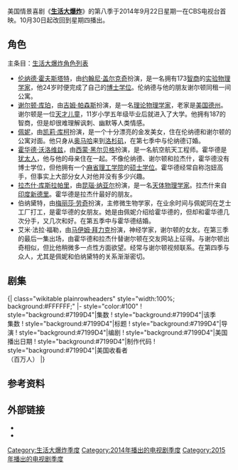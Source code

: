 {{Expand|time=2018-01-17T15:10:00+08:00}}
{{fansite|time=2014-08-26T07:43:59+00:00}}
{{noteTA
|G1=Show
|G2=PP
|G3=IT
|T=zh-cn:生活大爆炸 (第八季); zh-tw:宅男行不行 (第八季);zh-hk:囧男大爆炸 (第八季);
|1=zh-cn:生活大爆炸; zh-tw:宅男行不行;zh-hk:囧男大爆炸;
|2=zh-tw:李奧納德;zh-cn:伦纳德;zh-hk:里安納;
|3=zh-tw:霍夫斯塔特;zh-cn:霍夫斯塔特;zh-hk:荷夫斯特;
|4=zh-tw:謝爾頓;zh-cn:谢尔顿;zh-hk:薛爾登;
|5=zh-tw:庫珀;zh-cn:库珀;zh-hk:高栢;
|6=zh-tw:沃洛維茲;zh-cn:沃洛维兹;zh-hk:和路威茲;
|7=zh-tw:拉吉;zh-cn:拉杰什;zh-hk:雷傑;
|8=zh-tw:庫斯拉帕里;zh-cn:库斯拉帕里;zh-hk:高化波里;
}}
{{Infobox television season
| season_name      = 《生活大爆炸》第八季
| eng_name         = {{lang|en|''The Big Bang Theory'' (Season 8)}}
 |bgcolour     = #7199D4
 |fgcolour     = #000
 |image        = 
 |caption      = 
 |country      = 美国
 |num_episodes = 24
 |network      = [[CBS_(电视网)|CBS]]
 |first_aired  = {{Start date|2014|9|22}}
 |last_aired   = {{End date|2015|5|7}}
 |prev_season  = [[生活大爆炸_(第七季)|第七季]]
 |next_season  = [[生活大爆炸_(第九季)|第九季]]
 |episode_list = [[生活大爆炸集数列表|生活大爆炸集数列表]]
}}
美国情景喜剧《'''[[生活大爆炸|生活大爆炸]]'''》的第八季于2014年9月22日星期一在CBS电视台首映。10月30日起改回到星期四播出。

==角色==
主条目：[[生活大爆炸角色列表|生活大爆炸角色列表]]
*[[伦纳德·霍夫斯塔特|伦纳德·霍夫斯塔特]]，由[[约翰尼·盖尔克奇|约翰尼·盖尔克奇]]扮演，是一名拥有173[[智商|智商]]的[[实验物理学|实验物理学家]]，他24岁时便完成了自己的[[博士学位|博士学位]]。伦纳德与他的朋友谢尔顿同租一间公寓。
*[[谢尔顿·库珀|谢尔顿·库珀]]，由[[吉姆·帕森斯|吉姆·帕森斯]]扮演，是一名[[理论物理学家|理论物理学家]]，老家是[[美国|美国]][[德克薩斯州|德州]]。谢尔顿是一位[[天才儿童|天才儿童]]，11岁小学五年级毕业后就进入了大学。他拥有187的智商，但是却很难理解讽刺、幽默等人类情感。
*[[佩妮|佩妮]]，由[[凯莉·库柯|凯莉·库柯]]扮演，是一个十分漂亮的金发美女，住在伦纳德和谢尔顿的公寓对面。他只身从[[奥马哈|奥马哈]]来到[[洛杉矶|洛杉矶]]，在第七季中与伦纳德订婚。
*[[霍华德·沃洛维兹|霍华德·沃洛维兹]]，由[[西蒙·黑尔贝格|西蒙·黑尔贝格]]扮演，是一名航空航天工程师。霍华德是[[犹太人|犹太人]]，他与他的母亲住在一起。不像伦纳德、谢尔顿和拉杰什，霍华德没有博士学位，但他拥有一个[[麻省理工学院|麻省理工学院]]的[[硕士学位|硕士学位]]。霍华德经常自称泡妞高手，但事实上大部分女人对他并没有多少兴趣。
*[[拉杰什·库斯拉帕里|拉杰什·库斯拉帕里]]，由[[昆瑙·纳亚尔|昆瑙·纳亚尔]]扮演，是一名[[天体物理学家|天体物理学家]]。拉杰什来自[[印度|印度]][[新德里|新德里]]。霍华德是拉杰什最好的朋友。
*伯纳黛特，由[[梅丽莎·劳奇|梅丽莎·劳奇]]扮演，主修微生物学家，在业余时间与佩妮同在芝士工厂打工，是霍华德的女朋友。她是由佩妮介绍给霍华德的，但却和霍华德几次分手，又几次和好。在第五季中与霍华德结婚。
*艾米·法拉·福勒，由[[马伊姆·拜力克|马伊姆·拜力克]]扮演，神经学家，谢尔顿的女友。在第三季的最后一集出场，由霍华德和拉杰什替谢尔顿在交友网站上征得。与谢尔顿出奇相似，但比他稍微多一点性方面欲望。经常与谢尔顿视频联系。在第四季与众人，尤其是佩妮和伯纳黛特的关系渐渐密切。

== 剧集 ==
{{main|生活大爆炸集数列表}}
<onlyinclude>{| class="wikitable plainrowheaders" style="width:100%; background:#FFFFFF;"
|- style="color:#100"
! style="background:#7199D4"|集数
! style="background:#7199D4"|该季<br/>集数
! style="background:#7199D4"|标题
! style="background:#7199D4"|导演
! style="background:#7199D4"|编剧
! style="background:#7199D4"|美国播出日期
! style="background:#7199D4"|制作代码
! style="background:#7199D4"|美国收看者<br />（百万人）
{{Episode list/sublist|
|EpisodeNumber   = 160
|EpisodeNumber2  = 1
|Title           = The Locomotion Interruption
|RTitle          = <ref name="e801/02">{{cite web|url=http://www.thefutoncritic.com/listings/20140828cbs12/|title=(#801/802) "The Locomotion Interruption/The Junior Professor Solution" |publisher=The Futon Critic|accessdate=2014-08-29|language=en}}</ref>
|DirectedBy      = [[马克·森卓斯基|马克·森卓斯基]]
|WrittenBy       = {{StoryTeleplay|s=Jim Reynolds、Maria Ferrari、Tara Hernandez|t={{le|史蒂文·莫拉|Steven Molaro}}、{{le|史蒂夫·霍兰|Steve Holland (writer)}}、[[埃里克·卡普兰|埃里克·卡普兰]]}}
|OriginalAirDate = {{Start date|2014|9|22}}
|ProdCode        = 4X6751
|Viewers         = 18.08<ref name="dvr1&2">{{cite web|url=http://tvbythenumbers.zap2it.com/2014/10/12/gotham-has-biggest-adults-18-49-ratings-increase-gotham-red-band-society-top-percentage-gains-in-live-7-ratings-for-week-ending-september-28/313337/|title='Gotham' Has Biggest Adults 18–49 Ratings Increase; 'Gotham'、'Red Band Society' Top Percentage Gains、'How To Get Away With Murder' Tops Viewer Gains in Live +7 Ratings for Week Ending September 28|work=TV by the Numbers|last=Kondolojy|first=Amanda|accessdate=2014-10-13|date=2014-10-12|deadurl=no|archiveurl=https://www.webcitation.org/6TMI50T4Q?url=http://tvbythenumbers.zap2it.com/2014/10/12/gotham-has-biggest-adults-18-49-ratings-increase-gotham-red-band-society-top-percentage-gains-in-live-7-ratings-for-week-ending-september-28/313337/|archivedate=2014-10-16|language=en}}</ref>
|ShortSummary    = 經過45天後，謝爾頓的火車出走到了Arizona，但因為他被搶了，只好打電話給倫納德，而佩妮被伯納黛特強迫去她公司面試，所以不能去，倫納德就邀請艾咪一同前往，但艾咪很生氣，謝爾頓選擇打電話給倫納德求救而不是她。佩妮到伯納黛特的公司面試，一開始很不順利，但後來因為伯納黛特的緣故，兩人開始聊起來。霍華德與拉傑圖經過霍華德母親家，於是他們決定去拜訪一下，發現斯圖特在霍華德母親腿傷好了之後，仍然住在她家，他們之間的相處讓霍華德很不高興。
|LineColor       = 7199D4
}}
{{Episode list/sublist|
|EpisodeNumber   = 161
|EpisodeNumber2  = 2
|Title           = The Junior Professor Solution
|RTitle          = <ref name="e801/02" />
|DirectedBy      = 马克·森卓斯基
|WrittenBy       = {{StoryTeleplay|s=史蒂文·莫拉、埃里克·卡普兰、史蒂夫·霍兰|t=Jim Reynolds、Maria Ferrari、Tara Hernandez}}
|OriginalAirDate = {{Start date|2014|9|22}}
|ProdCode        = 4X6752
|Viewers         = 18.30<ref name="dvr1&2" />
|ShortSummary    = 謝爾頓出走45天後，大學決定升級他為初級教授，這樣他就有學術自由、可以自由研究所有領域，但代價是謝爾頓必須教碩士生。謝爾頓開班後，並沒有任何人來，而霍華德看到此情形時，說他想要一個博士學位。佩妮與伯納黛特近來因佩妮要到伯納黛特公司當藥品銷售員而有些小不悅，伯納黛特認為佩妮不夠認真學習、佩妮認為伯納黛特要求太嚴格，兩人都向艾咪抱怨，讓艾咪覺得自己像高中校園裡的社交女王。
|LineColor       = 7199D4
}}
{{Episode list/sublist|
|EpisodeNumber   = 162
|EpisodeNumber2  = 3
|Title           = The First Pitch Insufficiency
|RTitle       = <ref name="ratings3">{{cite web|url=http://tvbythenumbers.zap2it.com/2014/09/30/monday-final-ratings-the-big-bang-theory-the-voice-dancing-with-the-stars-castle-adjusted-down/308901/|title=Monday Final Ratings: 'The Big Bang Theory', 'The Voice'、'Scorpion' Adjusted Up; 'Dancing With the Stars '、'Castle' Adjusted Down - Ratings - TVbytheNumbers.Zap2it.com|work=TVbytheNumbers|accessdate=2014-10-16|language=en|archive-date=2014-10-02|archive-url=https://web.archive.org/web/20141002081742/http://tvbythenumbers.zap2it.com/2014/09/30/monday-final-ratings-the-big-bang-theory-the-voice-dancing-with-the-stars-castle-adjusted-down/308901/|dead-url=yes}}</ref>
|DirectedBy      = 马克·森卓斯基
|WrittenBy       = {{StoryTeleplay|s=[[查克·洛尔|查克·洛尔]]、Jim Reynolds、Anthony Del Broccolo|t=史蒂文·莫拉、史蒂夫·霍兰、Maria Ferrari}}
|OriginalAirDate = {{Start date|2014|9|29}}
|ProdCode        = 4X6753
|Viewers         = 16.44<ref name="dvr3">{{cite web|url=http://tvbythenumbers.zap2it.com/2014/10/20/how-to-get-away-with-murder-has-biggest-adults-18-49-ratings-increase-parenthood-tops-percentage-gains-the-blacklist-tops-viewer-gains-in-live-7-ratings-for-week-ending-october-5/317313/|title='How to Get Away With Murder' Has Biggest Adults 18–49 Ratings Increase; 'Parenthood' Tops Percentage Gains、'The Blacklist' Tops Viewer Gains in Live +7 Ratings for Week Ending October 5|work=[[TV_by_the_Numbers|TV by the Numbers]]|last=Kondolojy|first=Amanda|accessdate=2014-10-20|date=2014-10-20|deadurl=no|archiveurl=https://www.webcitation.org/6TVMvy4SD?url=http://tvbythenumbers.zap2it.com/2014/10/20/how-to-get-away-with-murder-has-biggest-adults-18-49-ratings-increase-parenthood-tops-percentage-gains-the-blacklist-tops-viewer-gains-in-live-7-ratings-for-week-ending-october-5/317313/|archivedate=2014-10-22|language=en}}</ref>
|ShortSummary    = 
|LineColor       = 7199D4
}}
{{Episode list/sublist|
|EpisodeNumber   = 163
|EpisodeNumber2  = 4
|Title           = The Hook-Up Reverberation
|DirectedBy      = 马克·森卓斯基
|WrittenBy       = {{StoryTeleplay|s=史蒂夫·霍兰、Maria Ferrari、Tara Hernandez|t=史蒂文·莫拉、埃里克·卡普兰、Jim Reynolds}}
|OriginalAirDate = {{Start date|2014|10|6}}
|ProdCode        = 4X6754
|Viewers         = 15.94<ref name="ratings4">{{cite web|url=http://tvbythenumbers.zap2it.com/2014/10/16/revised-monday-october-6-final-ratings-the-big-bang-theory-the-voice-scorpion-ncis-los-angeles-adjusted-up-dancing-with-the-stars-castle-adjusted-down/315988/|title=Revised Monday, October 6 Final Ratings: 'The Big Bang Theory', 'The Voice', 'Scorpion', 'NCIS: Los Angeles' Adjusted Up; 'Dancing With The Stars'、'Castle' Adjusted Down - Ratings - TVbytheNumbers.Zap2it.com|work=TVbytheNumbers|accessdate=2014-11-11|deadurl=yes|archiveurl=https://web.archive.org/web/20141018161730/http://tvbythenumbers.zap2it.com/2014/10/16/revised-monday-october-6-final-ratings-the-big-bang-theory-the-voice-scorpion-ncis-los-angeles-adjusted-up-dancing-with-the-stars-castle-adjusted-down/315988/|archivedate=2014-10-18|language=en}}</ref>
|ShortSummary    = 
|LineColor       = 7199D4
}}
{{Episode list/sublist|
|EpisodeNumber   = 164
|EpisodeNumber2  = 5
|Title           = The Focus Attenuation
|DirectedBy      = 马克·森卓斯基
|WrittenBy       = {{StoryTeleplay|s=Jim Reynolds、Maria Ferrari、Adam Faberman|t=史蒂文·莫拉、埃里克·卡普兰、史蒂夫·霍兰}}
|OriginalAirDate = {{Start date|2014|10|13}}
|ProdCode        = 4X6755
|Viewers         = 15.63<ref name="ratings5">{{cite web|url=http://tvbythenumbers.zap2it.com/2014/10/14/tv-ratings-monday-the-voice-gotham-scorpion-down-castle-sleepy-hollow-the-originals-steady-decent-start-for-jane-the-virgin/314282/|title=TV Ratings Monday: 'The Voice'、'The Blacklist' Up; 'Gotham'、'Scorpion' Down, 'Castle', 'Sleepy Hollow'、'The Originals' Steady, Decent Start for 'Jane The Virgin' - Ratings - TVbytheNumbers.Zap2it.com|work=TVbytheNumbers|accessdate=2014-10-16|deadurl=yes|archiveurl=https://web.archive.org/web/20141016131257/http://tvbythenumbers.zap2it.com/2014/10/14/tv-ratings-monday-the-voice-gotham-scorpion-down-castle-sleepy-hollow-the-originals-steady-decent-start-for-jane-the-virgin/314282/|archivedate=2014-10-16|language=en}}</ref>
|ShortSummary    = 
|LineColor       = 7199D4
}}
{{Episode list/sublist|
|EpisodeNumber   = 165
|EpisodeNumber2  = 6
|Title           = The Expedition Approximation
|DirectedBy      = 马克·森卓斯基
|WrittenBy       = {{StoryTeleplay|s=史蒂文·莫拉、Dave Goetsch、Tara Hernandez|t=Jim Reynolds、史蒂夫·霍兰、Maria Ferrari}}
|OriginalAirDate = {{Start date|2014|10|20}}
|ProdCode        = 4X6756
|Viewers         = 16.02<ref name="ratings6">{{cite web|url=http://tvbythenumbers.zap2it.com/2014/10/21/monday-final-ratings-the-big-bang-theory-the-voice-jane-the-virgin-the-originals-the-millers-castle-adjusted-down/317499/|title=Monday Final Ratings: 'The Big Bang Theory', 'The Voice'、'Gotham' Adjusted Up; 'Jane the Virgin', 'The Originals', 'The Millers'、'Castle' Adjusted Down|last=Kondolojy|first=Amanda|publisher=TV by the Numbers|date=2014-10-21|accessdate=2014-10-22|deadurl=yes|archiveurl=https://web.archive.org/web/20141023121650/http://tvbythenumbers.zap2it.com/2014/10/21/monday-final-ratings-the-big-bang-theory-the-voice-jane-the-virgin-the-originals-the-millers-castle-adjusted-down/317499/|archivedate=2014-10-23|language=en}}</ref>
|ShortSummary    = 
|LineColor       = 7199D4
}}
{{Episode list/sublist|
|EpisodeNumber   = 166
|EpisodeNumber2  = 7
|Title           = The Misinterpretation Agitation
|DirectedBy      = 马克·森卓斯基
|WrittenBy       = {{StoryTeleplay|s=查克·洛尔、埃里克·卡普兰、Jim Reynolds|t=史蒂文·莫拉、史蒂夫·霍兰、Maria Ferrari}}
|OriginalAirDate = {{Start date|2014|10|30}}
|ProdCode        = 4X6758
|Viewers         = 16.25<ref name="ratings7">{{cite web|url=http://tvbythenumbers.zap2it.com/2014/10/31/thursday-final-ratings-the-vampire-diaries-mom-two-and-a-half-men-the-mccarthys-elementary-adjusted-down/322376/|title=Thursday Final Ratings: 'The Vampire Diaries'、'Scandal' Adjusted Up; 'Mom', 'Two and a Half Men', 'The McCarthys'、'Elementary' Adjusted Down|last=Bibel|first=Sara|publisher=TV by the Numbers|date=2014-10-31|accessdate=2014-10-31|deadurl=no|archiveurl=https://web.archive.org/web/20141102141307/http://tvbythenumbers.zap2it.com/2014/10/31/thursday-final-ratings-the-vampire-diaries-mom-two-and-a-half-men-the-mccarthys-elementary-adjusted-down/322376/|archivedate=2014-11-02|language=en}}</ref> 
|ShortSummary    = 
|LineColor       = 7199D4
}}
{{Episode list/sublist|
|EpisodeNumber   = 167
|EpisodeNumber2  = 8
|Title           = The Prom Equivalency
|DirectedBy      = 马克·森卓斯基
|WrittenBy       = {{StoryTeleplay|s=Jim Reynolds、史蒂夫·霍兰、Jeremy Howe|t=Steve Molaro、埃里克·卡普兰、Maria Ferrari}}
|OriginalAirDate = {{Start date|2014|11|06}}
|ProdCode        = 4X6757
|Viewers         = 16.56<ref name="ratings8">{{cite web|url=http://tvbythenumbers.zap2it.com/2014/11/07/thursday-final-ratings-the-vampire-diaries-mom-the-mccarthys-two-and-a-half-men-bad-judge-a-to-z-elementary-parenthood-the/324928/|title=Thursday Final Ratings: 'The Vampire Diaries'、'Big Bang Theory' Adjusted Up; 'Mom', 'The McCarthys', 'Two and a Half Men', 'Bad Judge', 'A to Z', 'Elementary', 'Parenthood'、'The Biggest Loser' Adjusted Down - Ratings - TVbytheNumbers.Zap2it.com|work=TVbytheNumbers|deadurl=no|archiveurl=https://web.archive.org/web/20141109182036/http://tvbythenumbers.zap2it.com/2014/11/07/thursday-final-ratings-the-vampire-diaries-mom-the-mccarthys-two-and-a-half-men-bad-judge-a-to-z-elementary-parenthood-the/324928/|archivedate=2014-11-09|language=en}}</ref>
|ShortSummary    = 
|LineColor       = 7199D4
}}
{{Episode list/sublist|
|EpisodeNumber   = 168
|EpisodeNumber2  = 9
|Title           = The Septum Deviation
|DirectedBy      = Anthony Rich
|WrittenBy       = {{StoryTeleplay|s=史蒂文·莫拉、{{le|比尔·普拉迪|Bill Prady}}、Maria Ferrari|t=埃里克·卡普兰、史蒂夫·霍兰、Tara Hernandez}}
|OriginalAirDate = {{Start date|2014|11|13}}
|ProdCode        = 4X6759
|Viewers         = 16.90<ref name="ratings9">{{cite web|url=http://tvbythenumbers.zap2it.com/2014/11/14/thursday-final-ratings-bones-adjusted-up-mom-two-and-a-half-men-the-mccarthys-elementary-adjusted-down/327800/|title=Thursday Final Ratings: 'Bones' Adjusted Up; 'Mom', 'Two and a Half Men', 'The McCarthys'、'Elementary' Adjusted Down|work=TV by the Numbers|last=Bibel|first=Sara|accessdate=2016-11-20|date=2014-11-14|deadurl=no|archiveurl=https://web.archive.org/web/20160530152403/http://tvbythenumbers.zap2it.com/2014/11/14/thursday-final-ratings-bones-adjusted-up-mom-two-and-a-half-men-the-mccarthys-elementary-adjusted-down/327800/|archivedate=2016-05-30|language=en}}</ref>
|ShortSummary    = 
|LineColor       = 7199D4
}}
{{Episode list/sublist|
|EpisodeNumber   = 169
|EpisodeNumber2  = 10
|Title           = The Champagne Reflection
|DirectedBy      = 马克·森卓斯基
|WrittenBy       = {{StoryTeleplay|s=史蒂文·莫拉、Tara Hernandez、Dr. David Saltzberg|t=Jim Reynolds、史蒂夫·霍兰、Dave Goetsch}}
|OriginalAirDate = {{Start date|2014|11|20}}
|ProdCode        = 4X6760
|Viewers         = 14.61<ref name="ratings10">{{cite web|url=http://tvbythenumbers.zap2it.com/2014/11/21/thursday-final-ratings-the-big-bang-theory-adjusted-up-gracepoint-reign-parenthood-bad-judge-mom-two-and-a-half-men-the-biggest-loser-a-to-z-adjusted-down/330218/|title=Thursday Final Ratings: 'The Big Bang Theory' Adjusted Up; 'Gracepoint', 'Reign', 'Parenthood', 'Bad Judge', 'Mom', 'Two and a Half Men' 'The Biggest Loser'、'A to Z' Adjusted Down|date=2014-11-21|accessdate=2014-11-21|last=Kondolojy|first=Amanda|work=[[TV_by_the_Numbers|TV by the Numbers]]|deadurl=no|archiveurl=https://web.archive.org/web/20141123164454/http://tvbythenumbers.zap2it.com/2014/11/21/thursday-final-ratings-the-big-bang-theory-adjusted-up-gracepoint-reign-parenthood-bad-judge-mom-two-and-a-half-men-the-biggest-loser-a-to-z-adjusted-down/330218/|archivedate=2014-11-23|language=en}}</ref>
|ShortSummary    = 
|LineColor       = 7199D4
}}
{{Episode list/sublist|
|EpisodeNumber   = 170
|EpisodeNumber2  = 11
|Title           = The Clean Room Infiltration
|DirectedBy      = 马克·森卓斯基
|WrittenBy       = {{StoryTeleplay|s=Maria Ferrari、Tara Hernandez、Jeremy Howe|t=埃里克·卡普兰、Jim Reynolds、史蒂夫·霍兰}}
|OriginalAirDate = {{Start date|2014|12|11}}
|ProdCode        = 4X6761
|Viewers         = 15.49<ref name="ratings11">{{cite web|url=http://tvbythenumbers.zap2it.com/2014/12/12/thursday-final-ratings-the-vampire-diaries-adjusted-up-the-big-bang-theory-mom-two-and-a-half-men-the-mccarthys-elementary-adjusted-down/338630/|title=Thursday Final Ratings: 'The Vampire Diaries' Adjusted Up; 'The Big Bang Theory', 'Mom', 'Two and a Half Men', 'The McCarthys'、'Elementary' Adjusted Down|work=TV by the Numbers|last=Bibel|first=Sara|accessdate=2014-12-12|date=2014-12-12|deadurl=no|archiveurl=https://web.archive.org/web/20141219074438/http://tvbythenumbers.zap2it.com/2014/12/12/thursday-final-ratings-the-vampire-diaries-adjusted-up-the-big-bang-theory-mom-two-and-a-half-men-the-mccarthys-elementary-adjusted-down/338630/|archivedate=2014-12-19|language=en}}</ref>
|ShortSummary    = 
|LineColor       = 7199D4
}}
{{Episode list/sublist|
|EpisodeNumber   = 171
|EpisodeNumber2  = 12
|Title           = The Space Probe Disintegration
|DirectedBy      = 马克·森卓斯基
|WrittenBy       = {{StoryTeleplay|s=比尔·普拉迪、埃里克·卡普兰、Jim Reynolds|t=史蒂文·莫拉、史蒂夫·霍兰、Maria Ferrari}}
|OriginalAirDate = {{Start date|2015|1|8}}
|ProdCode        = 4X6762
|Viewers         = 18.11<ref name="space">{{cite web|url=http://tvbythenumbers.zap2it.com/2015/01/09/thursday-final-ratings-the-big-bang-theory-american-idol-two-and-a-half-men-mom-adjusted-down/348227/|title=Thursday Final Ratings: 'The Big Bang Theory', 'American Idol', 'Two and a Half Men'、'Elementary' Adjusted Up; 'Mom' Adjusted Down|work=The Futon Critic|last=Bibel|first=Sara|date=2015-01-09|accessdate=2015-01-09|deadurl=no|archiveurl=https://web.archive.org/web/20150110005055/http://tvbythenumbers.zap2it.com/2015/01/09/thursday-final-ratings-the-big-bang-theory-american-idol-two-and-a-half-men-mom-adjusted-down/348227/|archivedate=2015-01-10|language=en}}</ref>
|ShortSummary    = 
|LineColor       = 7199D4
}}
{{Episode list/sublist|
|EpisodeNumber   = 172
|EpisodeNumber2  = 13
|Title           = The Anxiety Optimization
|DirectedBy      = 马克·森卓斯基
|WrittenBy       = {{StoryTeleplay|s=埃里克·卡普兰、Maria Ferrari、Adam Faberman|t=Jim Reynolds、史蒂夫·霍兰、Tara Hernandez}}
|OriginalAirDate = {{Start date|2015|1|29}}
|ProdCode        = 4X6763
|Viewers         = 17.25<ref name=jan29>{{cite web|url=http://tvbythenumbers.zap2it.com/2015/01/30/thursday-final-ratings-greys-anatomy-the-big-bang-theory-how-to-get-away-with-murder-adjusted-up/357299/|title=Thursday Final Ratings: 'Grey's Anatomy', 'The Big Bang Theory'、'How to Get Away With Murder' Adjusted Up|last=Kondolojy|first=Amanda|date=2015-01-30|work=TV by the Numbers|accessdate=2015-01-30|deadurl=no|archiveurl=https://web.archive.org/web/20150201200927/http://tvbythenumbers.zap2it.com/2015/01/30/thursday-final-ratings-greys-anatomy-the-big-bang-theory-how-to-get-away-with-murder-adjusted-up/357299/|archivedate=2015-02-01|language=en}}</ref>
|ShortSummary    = 
|LineColor       = 7199D4
}}
{{Episode list/sublist|
|EpisodeNumber   = 173
|EpisodeNumber2  = 14
|Title           = The Troll Manifestation
|DirectedBy      = 马克·森卓斯基
|WrittenBy       = {{StoryTeleplay|s=史蒂文·莫拉、埃里克·卡普兰、Tara Hernandez|t=Jim Reynolds、史蒂夫·霍兰、Maria Ferrari}}
|OriginalAirDate = {{Start date|2015|2|5}}
|ProdCode        = 4X6765
|Viewers         = 17.09<ref name="troll">{{cite web|url=http://tvbythenumbers.zap2it.com/2015/02/06/thursday-final-ratings-the-blacklist-scandal-greys-anatomy-the-vampire-diaries-adjusted-down/360315/|title=Thursday Final Ratings: 'The Blacklist', 'Scandal', 'Grey's Anatomy'、'The Big Bang Theory' Adjusted Up; 'The Vampire Diaries' Adjusted Down|work=TV by the Numbers|last=Bibel|first=Sara|date=2015-02-06|accessdate=2015-02-06|deadurl=no|archiveurl=https://web.archive.org/web/20150207003127/http://tvbythenumbers.zap2it.com/2015/02/06/thursday-final-ratings-the-blacklist-scandal-greys-anatomy-the-vampire-diaries-adjusted-down/360315/|archivedate=2015-02-07|language=en}}</ref>
|ShortSummary    = 
|LineColor       = 7199D4
}}
{{Episode list/sublist|
|EpisodeNumber   = 174
|EpisodeNumber2  = 15
|Title           = The Comic Book Store Regeneration
|DirectedBy      = 马克·森卓斯基
|WrittenBy       = {{StoryTeleplay|s=Jim Reynolds、Maria Ferrari、Jeremy Howe|t=史蒂文·莫拉、埃里克·卡普兰、史蒂夫·霍兰}}
|OriginalAirDate = {{Start date|2015|2|19}}
|ProdCode        = 4X6764
|Viewers         = 17.49<ref name="comic">{{cite web|url=http://tvbythenumbers.zap2it.com/2015/02/20/thursday-final-ratings-the-big-bang-theory-scandal-two-and-a-half-men-how-to-get-away-with-murder-adjusted-up/365727/|title=Thursday Final Ratings: 'The Big Bang Theory,' 'Scandal', 'Two and a Half Men'、'How To Get Away With Murder' Adjusted Up|last=Bibel|first=Sara|work=TV by the Numbers|date=2015-02-20|accessdate=2015-02-20|deadurl=no|archiveurl=https://web.archive.org/web/20150221011941/http://tvbythenumbers.zap2it.com/2015/02/20/thursday-final-ratings-the-big-bang-theory-scandal-two-and-a-half-men-how-to-get-away-with-murder-adjusted-up/365727/|archivedate=2015-02-21|language=en}}</ref>
|ShortSummary    = 
|LineColor       = 7199D4
}}
{{Episode list/sublist|
|EpisodeNumber   = 175
|EpisodeNumber2  = 16
|Title           = The Intimacy Acceleration
|DirectedBy      = 马克·森卓斯基
|WrittenBy       = {{StoryTeleplay|s=Dave Goetsch、埃里克·卡普兰、Tara Hernandez|t=Steve Molaro、Jim Reynolds、史蒂夫·霍兰}}
|OriginalAirDate = {{Start date|2015|2|26}}
|ProdCode        = 4X6766
|Viewers         = 16.67<ref name="intimacy">{{cite web|url=http://tvbythenumbers.zap2it.com/2015/02/27/thursday-final-ratings-the-blacklist-american-idol-adjusted-up/368251/|title=Thursday Final Ratings: 'The Blacklist'、'American Idol' Adjusted Up|last=Kondolojy|first=Amanda|work=TV by the Numbers|date=2015-02-27|accessdate=2015-02-27|deadurl=no|archiveurl=https://web.archive.org/web/20150301114419/http://tvbythenumbers.zap2it.com/2015/02/27/thursday-final-ratings-the-blacklist-american-idol-adjusted-up/368251/|archivedate=2015-03-01|language=en}}</ref>
|ShortSummary    = 
|LineColor       = 7199D4
}}
{{Episode list/sublist|
|EpisodeNumber   = 176
|EpisodeNumber2  = 17
|Title           = The Colonization Application
|DirectedBy      = 马克·森卓斯基
|WrittenBy       = {{StoryTeleplay|s=Dave Goetsch、Jim Reynolds、Tara Hernandez|t=Steve Molaro、埃里克·卡普兰、Maria Ferrari}}
|OriginalAirDate = {{Start date|2015|3|5}}
|ProdCode        = 4X6767
|Viewers         = 18.17<ref name="application">{{cite web|url=http://tvbythenumbers.zap2it.com/2015/03/06/thursday-final-ratings-the-big-bang-theory-american-idol-the-blacklist-adjusted-up/371969/|title=Thursday Final Ratings: 'The Big Bang Theory', 'American Idol'、'The Blacklist' Adjusted Up|work=TV by the Numbers|last=Bibel|first=Sara|date=2015-03-06|accessdate=2015-03-06|deadurl=no|archiveurl=https://web.archive.org/web/20150308114705/http://tvbythenumbers.zap2it.com/2015/03/06/thursday-final-ratings-the-big-bang-theory-american-idol-the-blacklist-adjusted-up/371969/|archivedate=2015-03-08|language=en}}</ref>
|ShortSummary    = 
|LineColor       = 7199D4
}}
{{Episode list/sublist|
|EpisodeNumber   = 177
|EpisodeNumber2  = 18
|Title           = The Leftover Thermalization
|DirectedBy      = 马克·森卓斯基
|WrittenBy       = {{StoryTeleplay|s=史蒂文·莫拉、Maria Ferrari、Jeremy Howe|t=埃里克·卡普兰、Jim Reynolds、史蒂夫·霍兰}}
|OriginalAirDate = {{Start date|2015|3|12}}
|ProdCode        = 4X6768
|Viewers         = 16.13<ref name="leftover">{{cite web|url=http://tvbythenumbers.zap2it.com/2015/03/13/thursday-final-ratings-scandal-american-idol-the-odd-couple-mom-elementary-adjusted-down/374485/|title=Thursday Final Ratings: 'Scandal', 'American Idol',、'Dateline' Adjusted Up; 'The Odd Couple', 'Mom'、'Elementary' Adjusted Down|work=TV by the Numbers|last=Kondolojy|first=Amanda|date=2015-03-13|accessdate=2015-03-13|deadurl=no|archiveurl=https://web.archive.org/web/20150315223951/http://tvbythenumbers.zap2it.com/2015/03/13/thursday-final-ratings-scandal-american-idol-the-odd-couple-mom-elementary-adjusted-down/374485/|archivedate=2015-03-15|language=en}}</ref>
|ShortSummary    = 
|LineColor       = 7199D4
}}
{{Episode list/sublist|
|EpisodeNumber   = 178
|EpisodeNumber2  = 19
|Title           = The Skywalker Incursion
|DirectedBy      = 马克·森卓斯基
|WrittenBy       = {{StoryTeleplay|s=Jim Reynolds、Tara Hernandez、Jeremy Howe|t=Steve Molaro、史蒂夫·霍兰、Maria Ferrari}}
|OriginalAirDate = {{Start date|2015|4|2}}
|ProdCode        = 4X6769
|Viewers         = 13.89<ref name="ring">{{cite web|url=http://tvbythenumbers.zap2it.com/2015/04/03/thursday-final-ratings-the-big-bang-theory-greys-anatomy-adjusted-up/384205/|title=Thursday Final Ratings: 'The Big Bang Theory'、'Grey's Anatomy' Adjusted Up|last=Bibel|first=Sara|work=TV by the Numbers|date=2015-04-03|accessdate=2015-04-03|deadurl=no|archiveurl=https://web.archive.org/web/20150407002154/http://tvbythenumbers.zap2it.com/2015/04/03/thursday-final-ratings-the-big-bang-theory-greys-anatomy-adjusted-up/384205/|archivedate=2015-04-07|language=en}}</ref>
|ShortSummary    = 
|LineColor       = 7199D4
}}
{{Episode list/sublist|
|EpisodeNumber   = 179
|EpisodeNumber2  = 20
|Title           = The Fortification Implementation
|DirectedBy      = 马克·森卓斯基
|WrittenBy       = {{StoryTeleplay|s=Jim Reynolds、Saladin Patterson、Tara Hernandez|t=史蒂文·莫拉、史蒂夫·霍兰、Maria Ferrari}}
|OriginalAirDate = {{Start date|2015|4|9}}
|ProdCode        = 4X6770
|Viewers         = 14.78<ref name="Fortification">{{cite web|url=http://tvbythenumbers.zap2it.com/2015/04/10/thursday-final-ratings-the-big-bang-theory-and-bones-adjusted-up-dateline-adjusted-down/387123/|title=Thursday Final Ratings: 'The Big Bang Theory'、'Bones' Adjusted Up; 'Dateline' Adjusted Down|last=Kondolojy|first=Amanda|work=TV by the Numbers|date=2015-04-10|accessdate=2015-04-10|deadurl=no|archiveurl=https://web.archive.org/web/20150413082501/http://tvbythenumbers.zap2it.com/2015/04/10/thursday-final-ratings-the-big-bang-theory-and-bones-adjusted-up-dateline-adjusted-down/387123/|archivedate=2015-04-13|language=en}}</ref>
|ShortSummary    = 
|LineColor       = 7199D4
}}
{{Episode list/sublist|
|EpisodeNumber   = 180
|EpisodeNumber2  = 21
|Title           = The Communication Deterioration
|DirectedBy      = 马克·森卓斯基
|WrittenBy       = {{StoryTeleplay|s=Dave Goetsch、史蒂夫·霍兰、Jeremy Howe、Tara Hernandez|t=史蒂文·莫拉、埃里克·卡普兰、Jim Reynolds}}
|OriginalAirDate = {{Start date|2015|4|16}}
|ProdCode        = 4X6771
|Viewers         = 14.82<ref name="Communication">{{cite web|url=http://tvbythenumbers.zap2it.com/2015/04/17/thursday-final-ratings-the-big-bang-theory-the-odd-couple-reign-adjusted-down/390832/|title=Thursday Final Ratings: 'The Big Bang Theory'、'Backstrom' Adjusted Up; 'The Odd Couple'、'Reign' Adjusted Down|last=Bibel|first=Sara|work=TV by the Numbers|date=2015-04-17|accessdate=2015-04-18|deadurl=no|archiveurl=https://web.archive.org/web/20150418014846/http://tvbythenumbers.zap2it.com/2015/04/17/thursday-final-ratings-the-big-bang-theory-the-odd-couple-reign-adjusted-down/390832/|archivedate=2015-04-18|language=en}}</ref>
|ShortSummary    = 
|LineColor       = 7199D4
}}
{{Episode list/sublist|
|EpisodeNumber   = 181
|EpisodeNumber2  = 22
|Title           = The Graduation Transmission
|DirectedBy      = Anthony Rich
|WrittenBy       = {{StoryTeleplay|s=查克·洛尔、Dave Goetsch、Anthony Del Broccolo|t=史蒂文·莫拉、史蒂夫·霍兰、埃里克·卡普兰}}
|OriginalAirDate = {{Start date|2015|4|23}}
|ProdCode        = 4X6772
|Viewers         = 14.63<ref name="Graduation">{{cite web|url=http://tvbythenumbers.zap2it.com/2015/04/24/thursday-final-ratings-the-big-bang-theory-the-blacklist-adjusted-up/393768/|title=Thursday Final Ratings: 'The Big Bang Theory'、'The Blacklist' Adjusted Up|last=Kondolojy|first=Amanda|work=TV by the Numbers|date=2015-04-24|accessdate=2015-04-24|deadurl=no|archiveurl=https://web.archive.org/web/20150427221025/http://tvbythenumbers.zap2it.com/2015/04/24/thursday-final-ratings-the-big-bang-theory-the-blacklist-adjusted-up/393768/|archivedate=2015-04-27|language=en}}</ref>
|ShortSummary    = 
|LineColor       = 7199D4
}}
{{Episode list/sublist|
|EpisodeNumber   = 182
|EpisodeNumber2  = 23
|Title           = The Maternal Combustion
|DirectedBy      = Anthony Rich
|WrittenBy       = {{StoryTeleplay|s=史蒂文·莫拉、Tara Hernandez、Jeremy Howe|t=查克·洛尔、Jim Reynolds、Maria Ferrari}}
|OriginalAirDate = {{Start date|2015|4|30}}
|ProdCode        = 4X6773
|Viewers         = 13.85<ref name="Maternal">{{cite web|url=http://tvbythenumbers.zap2it.com/2015/05/01/thursday-final-ratings-the-big-bang-theory-american-crime-adjusted-down/397943/|title=Thursday Final Ratings: 'The Big Bang Theory'、'Bones' Adjusted Up; 'American Crime' Adjusted Down|last=Bibel|first=Sara|work=TV by the Numbers|date=2015-05-01|accessdate=2015-05-01|deadurl=no|archiveurl=https://web.archive.org/web/20150504023704/http://tvbythenumbers.zap2it.com/2015/05/01/thursday-final-ratings-the-big-bang-theory-american-crime-adjusted-down/397943/|archivedate=2015-05-04|language=en}}</ref>
|ShortSummary    = 
|LineColor       = 7199D4
}}
{{Episode list/sublist|
|EpisodeNumber   = 183
|EpisodeNumber2  = 24
|Title           = The Commitment Determination
|DirectedBy      = 马克·森卓斯基
|WrittenBy       = {{StoryTeleplay|s=查克·洛尔、Jim Reynolds、Maria Ferrari|t=史蒂文·莫拉、史蒂夫·霍兰、埃里克·卡普兰}}
|OriginalAirDate = {{Start date|2015|5|7}}
|ProdCode        = 4X6774
|Viewers         = 14.64<ref name="Commitment">{{cite web|url=http://tvbythenumbers.zap2it.com/2015/05/08/thursday-final-ratings-the-big-bang-theory-adjusted-up-greys-anatomy-adjusted-down/401044/|title=Thursday Final Ratings: 'The Big Bang Theory' Adjusted Up; 'Grey's Anatomy' Adjusted Down|last=Kondolojy|first=Amanda|work=TV by the Numbers|date=2015-05-08|accessdate=2015-05-08|deadurl=no|archiveurl=https://web.archive.org/web/20150510003207/http://tvbythenumbers.zap2it.com/2015/05/08/thursday-final-ratings-the-big-bang-theory-adjusted-up-greys-anatomy-adjusted-down/401044/|archivedate=2015-05-10|language=en}}</ref>
|ShortSummary    = 
|LineColor       = 7199D4
}}
|}</onlyinclude>

==参考资料==
{{Reflist}}

==外部链接==
*{{Douban|title=生活大爆炸 第八季}}
*{{IMDb title|3596130|生活大爆炸 第八季}}

{{生活大爆炸}}
[[Category:生活大爆炸季度|Category:生活大爆炸季度]]
[[Category:2014年播出的电视剧季度|Category:2014年播出的电视剧季度]]
[[Category:2015年播出的电视剧季度|Category:2015年播出的电视剧季度]]
